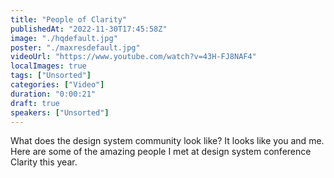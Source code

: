 ```yaml
---
title: "People of Clarity"
publishedAt: "2022-11-30T17:45:58Z"
image: "./hqdefault.jpg"
poster: "./maxresdefault.jpg"
videoUrl: "https://www.youtube.com/watch?v=43H-FJ8NAF4"
localImages: true
tags: ["Unsorted"]
categories: ["Video"]
duration: "0:00:21"
draft: true
speakers: ["Unsorted"]
---
```

What does the design system community look like? It looks like you and me. Here are some of the amazing people I met at design system conference Clarity this year.
